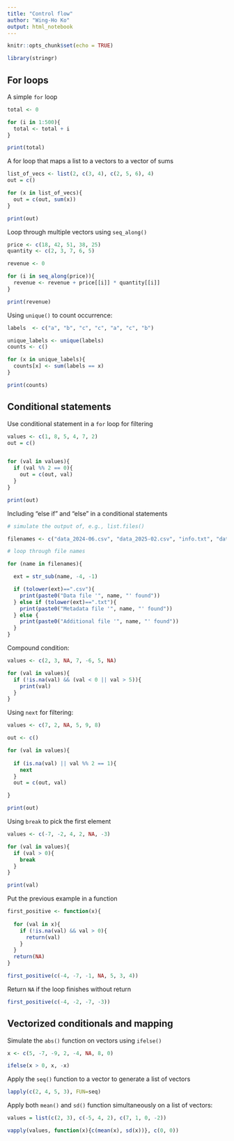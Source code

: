 ```yaml
---
title: "Control flow"
author: "Wing-Ho Ko"
output: html_notebook
---
```


```r
knitr::opts_chunk$set(echo = TRUE)
```

```r
library(stringr)
```


## For loops

A simple `for` loop

```r
total <- 0

for (i in 1:500){
  total <- total + i
}

print(total)
```

A for loop that maps a list to a vectors to a vector of sums

```r
list_of_vecs <- list(2, c(3, 4), c(2, 5, 6), 4)
out = c()

for (x in list_of_vecs){
  out = c(out, sum(x))
}

print(out)
```

Loop through multiple vectors using `seq_along()`

```r

price <- c(18, 42, 51, 38, 25)
quantity <- c(2, 3, 7, 6, 5)

revenue <- 0

for (i in seq_along(price)){
  revenue <- revenue + price[[i]] * quantity[[i]]
}

print(revenue)
```

Using `unique()` to count occurrence:

```r
labels  <- c("a", "b", "c", "c", "a", "c", "b")

unique_labels <- unique(labels)
counts <- c()

for (x in unique_labels){
  counts[x] <- sum(labels == x)
}

print(counts)
```

## Conditional statements

Use conditional statement in a `for` loop for filtering

```r
values <- c(1, 8, 5, 4, 7, 2)
out = c()


for (val in values){
  if (val %% 2 == 0){
    out = c(out, val)
  }
}

print(out)
```

Including "else if" and "else" in a conditional statements

```r

# simulate the output of, e.g., list.files()

filenames <- c("data_2024-06.csv", "data_2025-02.csv", "info.txt", "data_2024-11.csv", "out.zip")

# loop through file names

for (name in filenames){

  ext = str_sub(name, -4, -1)

  if (tolower(ext)==".csv"){
    print(paste0("Data file '", name, "' found"))
  } else if (tolower(ext)==".txt"){
    print(paste0("Metadata file '", name, "' found"))
  } else {
    print(paste0("Additional file '", name, "' found"))
  }
}
```

Compound condition:

```r
values <- c(2, 3, NA, 7, -6, 5, NA)

for (val in values){
  if (!is.na(val) && (val < 0 || val > 5)){
    print(val)
  }
}
```

Using `next` for filtering:

```r
values <- c(7, 2, NA, 5, 9, 8)

out <- c()

for (val in values){
  
  if (is.na(val) || val %% 2 == 1){
    next
  }
  out = c(out, val)

}

print(out)

```

Using `break` to pick the first element

```r
values <- c(-7, -2, 4, 2, NA, -3)

for (val in values){
  if (val > 0){
    break
  }
}

print(val)
```

Put the previous example in a function

```r
first_positive <- function(x){
  
  for (val in x){
    if (!is.na(val) && val > 0){
      return(val)
    }
  }
  return(NA)
}

first_positive(c(-4, -7, -1, NA, 5, 3, 4))
```

Return `NA` if the loop finishes without return

```r
first_positive(c(-4, -2, -7, -3))
```

## Vectorized conditionals and mapping

Simulate the `abs()` function on vectors using `ifelse()`

```r
x <- c(5, -7, -9, 2, -4, NA, 8, 0)

ifelse(x > 0, x, -x)
```

Apply the `seq()` function to a vector to generate a list of vectors

```r
lapply(c(2, 4, 5, 3), FUN=seq)
```

Apply both `mean()` and `sd()` function simultaneously on a list of vectors:

```r
values = list(c(2, 3), c(-5, 4, 2), c(7, 1, 0, -2))

vapply(values, function(x){c(mean(x), sd(x))}, c(0, 0))
```
